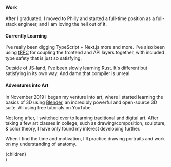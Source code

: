
#### Work

After I graduated, I moved to Philly and started a full-time position as a full-stack engineer, and I am loving the hell out of it.

#### Currently Learning

I've really been digging TypeScript + Next.js more and more. I've also been using [tRPC](https://trpc.io) for coupling the frontend and API layers together, with included type safety that is just so satisfying.

Outside of JS-land, I've been slowly learning Rust. It's different but satisfying in its own way. And damn that compiler is unreal.

#### Adventures into Art

In November 2019 I began my venture into art, where I started learning the basics of 3D using [Blender](https://blender.org), an incredibly powerful and open-source 3D suite. All using free tutorials on YouTube.

Not long after, I switched over to learning traditional and digital art. After taking a few art classes in college, such as drawing/composition, sculpture, & color theory, I have only found my interest developing further.

When I find the time and motivation, I'll practice drawing portraits and work on my understanding of anatomy.

  <Content title="Now">
    <div className="prose dark:prose-dark">{children}</div>
  </Content>
)
